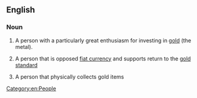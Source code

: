 ==English==
{{wikipedia}}

===Noun===
{{en-noun}}

# {{context|finance|lang=en}} A person with a particularly great enthusiasm for investing in [[gold]] (the metal).
# {{context|economics|lang=en}} A person that is opposed [[fiat currency]] and supports return to the [[gold standard]]
# A person that physically collects gold items

[[Category:en:People]]